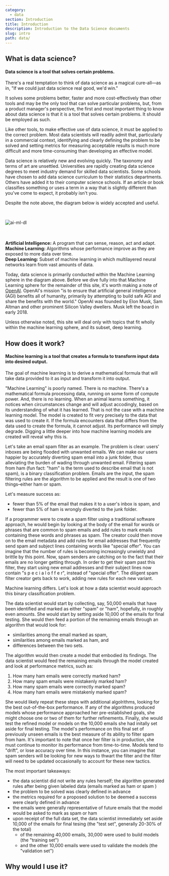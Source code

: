 ```yaml
---
category: 
  - data
section: Introduction
title: Introduction
description: Introduction to the Data Science documents
slug: intro
path: data/
---
```



## What is data science?  
<h4 style={{
  color: colors.primary
}}>
Data science is a tool that solves certain problems.</h4>

There's a real temptation to think of data science as a magical cure-all—as in, "If we could just data science real good, we'd win."

It solves some problems better, faster and more cost-effectively than other tools and may be the only tool that can solve particular problems, but, from a product manager's perspective, the first and most important thing to know about data science is that it is a tool that solves certain problems. It should be employed as such.

Like other tools, to make effective use of data science, it must be applied to the correct problem. Most data scientists will readily admit that, particularly in a commercial context, identifying and clearly defining the problem to be solved and setting metrics for measuring acceptable results is much more difficult and more time-consuming than developing an effective model.

<Note>
Data science is relatively new and evolving quickly. The taxonomy and terms of art are unsettled. Universities are rapidly creating data science degrees to meet industry demand for skilled data scientists. Some schools have chosen to add data science curriculum to their statistics departments. Others have added it to their computer science schools. If an article or book classifies something or uses a term in a way that is slightly different than you've come to expect, it probably isn't you.
</Note>
<br/>
<p>Despite the note above, the diagram below is widely accepted and useful.</p>
<br/>

![ai-ml-dl](./images/ai-ml-dl.png)

<br/>
<br/>
<Definition>
  <strong>Artificial Intelligence:</strong> A program that can sense, reason, act and adapt. <br/>  
  <strong>Machine Learning:</strong> Algorithms whose performance improve as they are exposed to more data over time.<br/>
  <strong>Deep Learning:</strong> Subset of machine learning in which multilayered neural networks learn from vast amounts of data.
</Definition>

Today, data science is primarily conducted within the Machine Learning sphere in the diagram above. Before we dive fully into that Machine Learning sphere for the remainder of this site, it's worth making a note of [OpenAI](https://openai.com/). OpenAI's mission "is to ensure that artificial general intelligence (AGI) benefits all of humanity, primarily by attempting to build safe AGI and share the benefits with the world." OpenAI was founded by Elon Musk, Sam Altman and other prominent Silicon Valley dwellers. Musk left the board in early 2018.  

Unless otherwise noted, this site will deal only with topics that fit wholly within the machine learning sphere, and its subset, deep learning.

## How does it work?  
<h4 style={{
  color: colors.primary,
}}>
Machine learning is a tool that creates a formula to transform input data into desired output.</h4>

The goal of machine learning is to derive a mathematical formula that will take data provided to it as input and transform it into output. 

"Machine Learning" is poorly named. There is no machine. There's a mathematical formula processing data, running on some form of compute power. And, there is no learning. When an animal learns something, it notices when circumstances change and will adjust accodingly, based on its understanding of what it has learned. That is not the case with a machine learning model. The model is created to fit very precisely to the data that was used to create it. If the formula encounters data that differs from the data used to create the formula, it cannot adjust. Its performance will simply degrade. Digging a little deeper into how machine learning models are created will reveal why this is.

Let's take an email spam filter as an example. The problem is clear: users' inboxes are being flooded with unwanted emails. We can make our users happier by accurately diverting spam email into a junk folder, thus alleviating the burden of wading through unwanted email. Filtering spam from ham (fun fact: "ham" is the term used to describe email that is not spam), is a binary classification problem. Emails are the input, the spam filtering rules are the algorithm to be applied and the result is one of two things–either ham or spam.  

Let's measure success as:  
- fewer than 5% of the email that makes it to a user's inbox is spam, and  
- fewer than 5% of ham is wrongly diverted to the junk folder.

If a programmer were to create a spam filter using a traditional software approach, he would begin by looking at the body of the email for words or phrases that are common to spam emails and add rules to mark emails containing these words and phrases as spam. The creator could then move on to the email metadata and add rules for email addresses that frequently send spam and subject lines containing words like "special offer". You can imagine that the number of rules is becoming increasingly unwieldy and brittle by this point. Now, spam senders are catching on to the fact that their emails are no longer getting through. In order to get their spam past this filter, they start using new email addresses and their subject lines now contain "s p e c i a l   o f f e r", instead of "special offer". The diligent spam filter creator gets back to work, adding new rules for each new variant.

Machine learning differs. Let's look at how a data scientist would approach this binary classification problem. 

The data scientist would start by collecting, say, 50,000 emails that have been identified and marked as either "spam" or "ham", hopefully, in roughly even amounts. She would start by setting aside 10,000 of the emails for final testing. She would then feed a portion of the remaining emails through an algorithm that would look for: 
 - similarities among the email marked as spam,  
 - similarities among emails marked as ham, and  
 - differences between the two sets.  
 
The algorithm would then create a model that embodied its findings. The data scientist would feed the remaining emails through the model created and look at performance metrics, such as:  
  
  1. How many ham emails were correctly marked ham?  
  2. How many spam emails were mistakenly marked ham?  
  3. How many spam emails were correctly marked spam?  
  4. How many ham emails were mistakenly marked spam?  
  
She would likely repeat these steps with additional algolrithms, looking for the best out-of-the-box performance. If any of the algorithms produced models whose performance approached her pre-established goals, she might choose one or two of them for further refinements. Finally, she would test the refined model or models on the 10,000 emails she had initally set aside for final testing. The model's performance on this final set of previously unseen emails is the best measure of its ability to filter spam from ham. It's important to note that once her filter is in production, she must continue to monitor its performance from time-to-time. Models tend to "drift", or lose accuracy over time. In this instance, you can imagine that spam senders will be looking for new ways to thwart the filter and the filter will need to be updated occasionally to account for these new tactics.
  
The most important takeaways:
- the data scientist did not write any rules herself; the algorithm generated rules after being given labeled data (emails marked as ham or spam  )
- the problem to be solved was clearly defined in advance  
- the metrics required for a proposed solution to be deemed a success were clearly defined in advance  
- the emails were generally representative of future emails that the model would be asked to mark as spam or ham  
- upon receipt of the full data set, the data scientist immediately set aside 10,000 of the emails for final tesing (the "test set", generally 20-30% of the total)   
  - of the remaining 40,000 emails, 30,000 were used to build models (the "training set")  
  - and the other 10,000 emails were used to validate the models (the "validation set")  

## Why would I use it?  